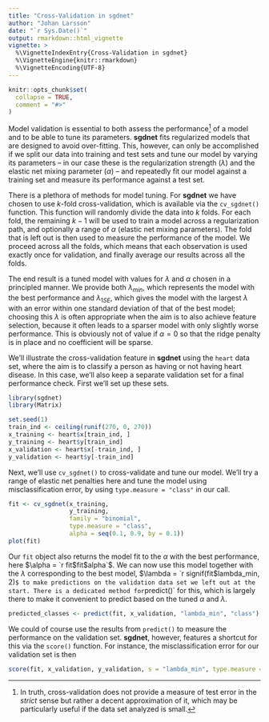```yaml
---
title: "Cross-Validation in sgdnet"
author: "Johan Larsson"
date: "`r Sys.Date()`"
output: rmarkdown::html_vignette
vignette: >
  %\VignetteIndexEntry{Cross-Validation in sgdnet}
  %\VignetteEngine{knitr::rmarkdown}
  %\VignetteEncoding{UTF-8}
---
```


```r
knitr::opts_chunk$set(
  collapse = TRUE,
  comment = "#>"
)
```

Model validation is essential to both assess the performance[^1] of a model
and to be able to tune its parameters. **sgdnet** fits regularized models that
are designed to avoid over-fitting. This, however, can only be accomplished
if we split our data into training and test sets and tune our model by
varying its parameters -- in our case these is the regularization strength 
($\lambda$) and the elastic net mixing parameter ($\alpha$) -- and
repeatedly fit our model against a training set and measure
its performance against a test set. 

[^1]: In truth, cross-validation does not provide a measure of test error in the
*strict* sense but rather a decent approximation of it, which may be
particularly useful if the data set analyzed is small.

There is a plethora of methods for model tuning. For **sgdnet** we have
chosen to use $k$-fold cross-validation, which is available via
the `cv_sgdnet()` function. This function will randomly divide the 
data into $k$ folds. For each fold, the remaining $k-1$ will
be used to train a model across a regularization path, and optionally a
range of $\alpha$ (elastic net mixing parameters). The fold that is left out
is then used to measure the performance of the model. We proceed across 
all the folds, which means that each observation is used exactly once for 
validation, and finally average our results across all the folds.

The end result is a tuned model with values for $\lambda$ and $\alpha$ chosen
in a principled manner. We provide both $\lambda_{min}$,
which represents the model with the best performance and $\lambda_{1SE}$,
which gives the model with the largest $\lambda$ with an error within one
standard deviation of that of the best model; choosing this $\lambda$
is often appropriate when the aim is to also achieve feature selection,
because it often leads to a sparser model with only slightly worse performance.
This is obviously not of value if $\alpha = 0$ so that the ridge penalty
is in place and no coefficient will be sparse.

We'll illustrate the cross-validation feature in **sgdnet** using
the `heart` data set, where the aim is to classify 
a person as having or not having heart disease. In this case,
we'll also keep a separate validation set for a final performance check.
First we'll set up these sets.

```r
library(sgdnet)
library(Matrix)

set.seed(1)
train_ind <- ceiling(runif(270, 0, 270))
x_training <- heart$x[train_ind, ]
y_training <- heart$y[train_ind]
x_validation <- heart$x[-train_ind, ]
y_validation <- heart$y[-train_ind]
```

Next, we'll use `cv_sgdnet()` to cross-validate and tune our model. We'll
try a range of elastic net penalties here and tune the 
model using misclassification error, by using `type.measure = "class"` in
our call.

```r
fit <- cv_sgdnet(x_training, 
                 y_training,
                 family = "binomial",
                 type.measure = "class",
                 alpha = seq(0.1, 0.9, by = 0.1))
plot(fit)
```

Our `fit` object also returns the model fit to the $\alpha$ with the
best performance, here $\alpha = `r fit$fit$alpha`$. We can now use this model
together with the $\lambda$ corresponding to the best model,
$\lambda = `r signif(fit$lambda_min, 2)`$ to make predictions
on the validation data set we left out at the start. There is a dedicated
method for `predict()` for this, which is largely there to make it convenient
to predict based on the tuned $\alpha$ and $\lambda$.

```r
predicted_classes <- predict(fit, x_validation, "lambda_min", "class")
```

We could of course use the results from `predict()` to measure the
performance on the validation set. **sgdnet**, however, features a shortcut
for this via the `score()` function. For instance, the misclassification error
for our validation set is then

```r
score(fit, x_validation, y_validation, s = "lambda_min", type.measure = "class")
```


